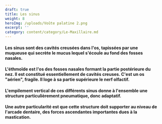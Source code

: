 ```yaml
---
draft: true
title: Les sinus
weight: 8
heroImg: /uploads/Voûte palatine 2.png
excerpt: ''
category: content/category/Le-Maxillaire.md
---
```


#### Les sinus sont des cavités creusées dans l'os, tapissées par une muqueuse qui secrète le mucus lequel s'écoule au fond des fosses nasales.

<Space height={15} />

#### L'éthmoïde est l'os des fosses nasales formant la partie postérieure du nez. Il est constitué essentiellement de cavités creuses. C'est un os "aérien", fragile. Il loge à sa partie supérieure le nerf olfactif.

<Space height={15} />

#### L'empilement vertical de ces différents sinus donne à l'ensemble une structure particulièrement **pneumatique**, donc adaptatif.

<Space height={15} />

#### Une autre particularité est que cette structure doit supporter au niveau de l'arcade dentaire, des forces ascendantes importantes dues à la mastication.
